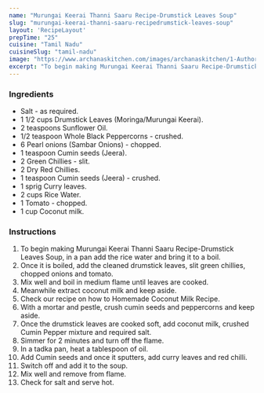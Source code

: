 ---
name: "Murungai Keerai Thanni Saaru Recipe-Drumstick Leaves Soup"
slug: "murungai-keerai-thanni-saaru-recipedrumstick-leaves-soup"
layout: 'RecipeLayout'
prepTime: "25"
cuisine: "Tamil Nadu"
cuisineSlug: "tamil-nadu"
image: "https://www.archanaskitchen.com/images/archanaskitchen/1-Author/swathynandhini/MURUNGAI_KEERAI_THANI_SAARU__DRUMSTICK_LEAVES_SOUP_1600.jpg"
excerpt: "To begin making Murungai Keerai Thanni Saaru Recipe-Drumstick Leaves Soup, in a pan add the rice water and bring it to a boil"
---

### Ingredients

- Salt - as required.
- 1 1/2 cups Drumstick Leaves (Moringa/Murungai Keerai).
- 2 teaspoons Sunflower Oil.
- 1/2 teaspoon Whole Black Peppercorns - crushed.
- 6 Pearl onions (Sambar Onions) - chopped.
- 1 teaspoon Cumin seeds (Jeera).
- 2 Green Chillies - slit.
- 2 Dry Red Chillies.
- 1 teaspoon Cumin seeds (Jeera) - crushed.
- 1 sprig Curry leaves.
- 2 cups Rice Water.
- 1 Tomato - chopped.
- 1 cup Coconut milk.

### Instructions

1. To begin making Murungai Keerai Thanni Saaru Recipe-Drumstick Leaves Soup, in a pan add the rice water and bring it to a boil.
1. Once it is boiled, add the cleaned drumstick leaves, slit green chillies, chopped onions and tomato.
1. Mix well and boil in medium flame until leaves are cooked.
1. Meanwhile extract coconut milk and keep aside.
1. Check our recipe on how to Homemade Coconut Milk Recipe.
1. With a mortar and pestle, crush cumin seeds and peppercorns and keep aside.
1. Once the drumstick leaves are cooked soft, add coconut milk, crushed Cumin Pepper mixture and required salt.
1. Simmer for 2 minutes and turn off the flame.
1. In a tadka pan, heat a tablespoon of oil.
1. Add Cumin seeds and once it sputters, add curry leaves and red chilli.
1. Switch off and add it to the soup.
1. Mix well and remove from flame.
1. Check for salt and serve hot.

